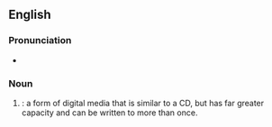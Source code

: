 ==English==

===Pronunciation===
* {{a|RP}} {{IPA|/diː viː diː ɑː ˈdʌb(ə)ljuː/|lang=en}}

===Noun===
{{en-noun}}

# {{initialism of|{{w|Digital Versatile Disc}} - [[read]]/[[writable]]|lang=en|dot=}}: a form of digital media that is similar to a CD, but has far greater capacity and can be written to more than once.